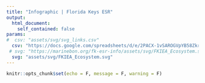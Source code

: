 ```yaml
---
title: "Infographic | Florida Keys ESR"
output:
  html_document:
    self_contained: false
params:
#  csv: "assets/svg/svg_links.csv"
  csv: "https://docs.google.com/spreadsheets/d/e/2PACX-1vSAROGVpYB58Zkr8P0iwJdTMRPNLZtJ07IyUn-dQ62C2HMuCEScyl8x7urCD7QbRXQYSIJwDn_wku9G/pub?gid=0&single=true&output=csv"
 # svg: "https://marinebon.org/fk-esr-info/assets/svg/FKIEA_Ecosystem.svg"
  svg: "assets/svg/FKIEA_Ecosystem.svg"
---
```

<style type="text/css">
.main-container {
  max-width: 1800px;
  margin-left: auto;
  margin-right: auto;
}
</style>

```r
knitr::opts_chunk$set(echo = F, message = F, warning = F)
```

<script src = "assets/js/d3.v5.min.js"></script>
<script src = "assets/js/testversion.js"></script>

<!-- two globally-scoped test variables -->
<div class = "col-md-9">
  <div id = "svg"></div>
</div>

<div class = "col-md-3">
  <ul id = "svg_list"></ul>
</div>

<script>
link_svg(svg = "`r params$svg`", csv = "`r params$csv`", debug = false);
</script>

